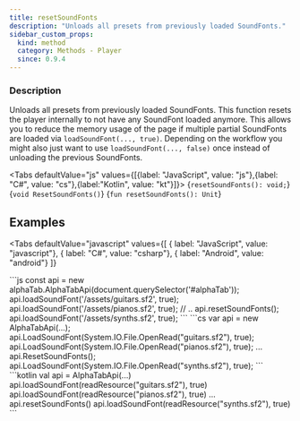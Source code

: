 ```yaml
---
title: resetSoundFonts
description: "Unloads all presets from previously loaded SoundFonts."
sidebar_custom_props:
  kind: method
  category: Methods - Player
  since: 0.9.4
---
```



<SinceBadge since="0.9.4" />

### Description
Unloads all presets from previously loaded SoundFonts. This function resets the player internally to not have any SoundFont loaded anymore. This allows you to reduce the memory usage of the page
if multiple partial SoundFonts are loaded via `loadSoundFont(..., true)`. Depending on the workflow you might also just want to use `loadSoundFont(..., false)` once
instead of unloading the previous SoundFonts.

<Tabs defaultValue="js" values={[{label: "JavaScript", value: "js"},{label: "C#", value: "cs"},{label:"Kotlin", value: "kt"}]}>
<TabItem value="js">
<CodeBlock language="ts">{`resetSoundFonts(): void;`}</CodeBlock>
</TabItem>
<TabItem value="cs">
<CodeBlock language="csharp">{`void ResetSoundFonts()`}</CodeBlock>
</TabItem>
<TabItem value="kt">
<CodeBlock language="kotlin">{`fun resetSoundFonts(): Unit`}</CodeBlock>
</TabItem>
</Tabs>


## Examples

<Tabs
    defaultValue="javascript"
    values={[
      { label: "JavaScript", value: "javascript"},
      { label: "C#", value: "csharp"},
      { label: "Android", value: "android"}
    ]}
>
<TabItem value="javascript">
```js
const api = new alphaTab.AlphaTabApi(document.querySelector('#alphaTab'));
api.loadSoundFont('/assets/guitars.sf2', true);
api.loadSoundFont('/assets/pianos.sf2', true);
// ..
api.resetSoundFonts();
api.loadSoundFont('/assets/synths.sf2', true);
```
</TabItem>
<TabItem value="csharp">
```cs
var api = new AlphaTabApi<MyControl>(...);
api.LoadSoundFont(System.IO.File.OpenRead("guitars.sf2"), true);
api.LoadSoundFont(System.IO.File.OpenRead("pianos.sf2"), true);
...
api.ResetSoundFonts();
api.LoadSoundFont(System.IO.File.OpenRead("synths.sf2"), true);
```
</TabItem>
<TabItem value="android">
```kotlin
val api = AlphaTabApi<MyControl>(...)
api.loadSoundFont(readResource("guitars.sf2"), true)
api.loadSoundFont(readResource("pianos.sf2"), true)
...
api.resetSoundFonts()
api.loadSoundFont(readResource("synths.sf2"), true)
```
</TabItem>
</Tabs>
